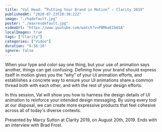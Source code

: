 ```yaml
---
title: "Val Head: ”Putting Your Brand in Motion” — Clarity 2019"
publishedAt: "2020-07-23T20:30:22Z"
image: "./hqdefault.jpg"
poster: "./maxresdefault.jpg"
videoUrl: "https://www.youtube.com/watch?v=PBMkeEIb6SA"
localImages: true
tags: ["Clarity"]
categories: ["Video"]
duration: "0:36:16"
ignore: false
---
```


When your type and color say one thing, but your use of animation says another, things can get confusing. Defining how your brand should express itself in motion gives you the “why” of your UI animation efforts, and establishes a concrete way to ensure your UI animations share a common thread both with each other, and with the rest of your design efforts.

In this session, Val will show you how to harness the design details of UI animation to reinforce your intended design messaging. By using every tool at our disposal, we can create more expressive products that feel cohesive across all of today's diverse contexts.

Presented by Marcy Sutton at Clarity 2019, on August 20th, 2019. Ends with an interview with Brad Frost.
